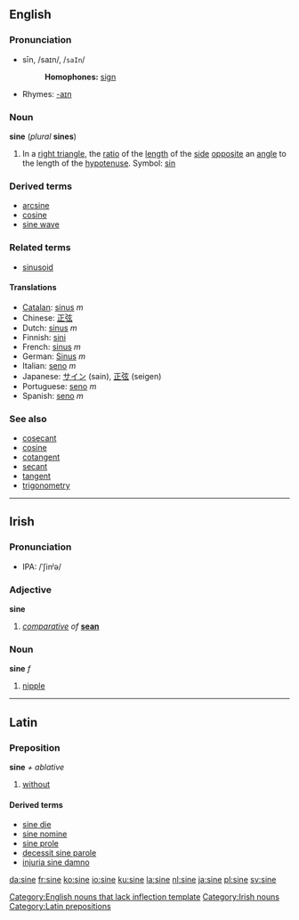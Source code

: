 ==English==
===Pronunciation===
*sīn, /saɪn/, /<tt>saIn</tt>/
*:'''Homophones:''' [[sign]]
*Rhymes: [[Rhymes:English:-aɪn|-aɪn]]

===Noun===

'''sine''' (''plural'' '''sines''')
#{{trigonometry}} In a [[right triangle]], the [[ratio]] of the [[length]] of the [[side]] [[opposite]] an [[angle]] to the length of the [[hypotenuse]]. Symbol: [[sin]]
<!--These definitions are exactly equivalent to the definition above, and so do not define different senses of the word:
#{{mathematics}} The [[y-coordinate|''y''-coordinate]] of the [[point]] on the [[unit]] [[circle]] at the given [[anticlockwise]] angle from the ''x'' [[axis]].
#{{mathematics}} The [[sum]] of the [[real]] or [[complex]] [[power series]]
::<math>\sum_1^\infty{{(-1)^{n-1}}\over{(2n-1)!}}x^{2n-1}</math>
-->

===Derived terms===
*[[arcsine]]
*[[cosine]]
*[[sine wave]]

===Related terms===
*[[sinusoid]]

====Translations====
*[[Catalan]]: [[sinus#Catalan|sinus]] ''m''
*Chinese: [[正弦]]
*Dutch: [[sinus#Dutch|sinus]] ''m''
*Finnish: [[sini]]
*French: [[sinus#French|sinus]] ''m''
*German: [[Sinus#German|Sinus]] ''m''
*Italian: [[seno#Italian|seno]] ''m''
*Japanese: [[サイン]] (sain), [[正弦]] (seigen)
*Portuguese: [[seno#Portuguese|seno]] ''m''
*Spanish: [[seno#Spanish|seno]] ''m''

===See also===
*[[cosecant]]
*[[cosine]]
*[[cotangent]]
*[[secant]]
*[[tangent]]
*[[trigonometry]]

----

==Irish==
===Pronunciation===
*IPA: /ˈʃin&#690;ə/

===Adjective===
'''sine'''

#''[[comparative]] of'' '''[[sean#Irish|sean]]'''

===Noun===
'''sine''' ''f''

# [[nipple]]

----

==Latin==
===Preposition===
'''sine''' ''+ ablative''

#[[without]]

====Derived terms====
*[[sine die]]
* [[sine nomine]]
*[[sine prole]]
*[[decessit sine parole]]
*[[injuria sine damno]]

[[Category:English nouns that lack inflection template]]
[[Category:Irish nouns]]
[[Category:Latin prepositions]]

[[da:sine]]
[[fr:sine]]
[[ko:sine]]
[[io:sine]]
[[ku:sine]]
[[la:sine]]
[[nl:sine]]
[[ja:sine]]
[[pl:sine]]
[[sv:sine]]